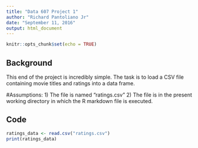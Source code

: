 ```yaml
---
title: "Data 607 Project 1"
author: "Richard Pantoliano Jr"
date: "September 11, 2016"
output: html_document
---
```


```r
knitr::opts_chunk$set(echo = TRUE)
```

## Background
This end of the project is incredibly simple.  The task is to load a CSV file containing movie titles and ratings into a data frame.

#Assumptions:
1) The file is named "ratings.csv"
2) The file is in the present working directory in which the R markdown file is executed.

## Code
```r
ratings_data <- read.csv("ratings.csv")
print(ratings_data)
```